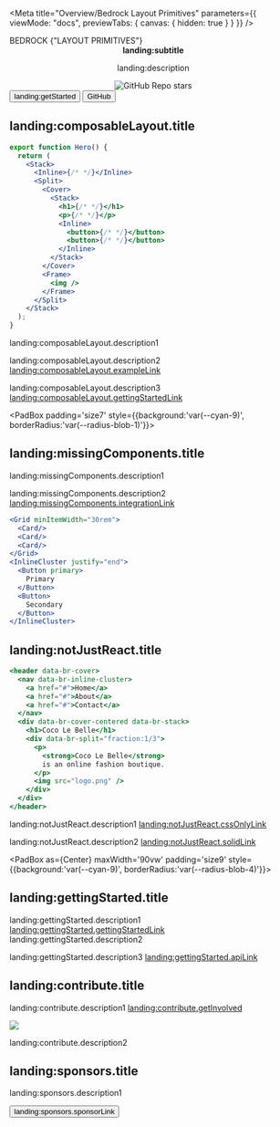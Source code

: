 
<LocaleFab />

<NameSpace ns="landing" />

<Meta
  title="Overview/Bedrock Layout Primitives"
  parameters={{ viewMode: "docs", previewTabs: { canvas: { hidden: true } } }}
/>

<SwitchToDocs />

<Stack gutter="size3">
<Cover minHeight="50vh" as={Center} maxWidth='90vw' style={{ scrollSnapAlign: "start" }}>
  <Split gutter="size5" fraction='1/3'>
     <Center centerChildren maxWidth='90%'>
      <PadBox padding={['size10', 'size1']}>
        <LogoOnly />
      </PadBox>
    </Center>
    <Stack gutter="size3" style={{background:"var(--cyan-9)", borderRadius:'var(--radius-blob-2)'}}>
      <Heading>
        <span>BEDROCK</span>
        <SubHeading>
          {"LAYOUT PRIMITIVES"}
        </SubHeading>
      </Heading>
      <Center
        as="p"
        centerText
        style={{ fontSize: "var(--font-size-fluid-1)", color:"white" }}
      >
        <strong><Intl>landing:subtitle</Intl></strong>
        <p>
         <Intl>landing:description</Intl>
        </p>
      </Center>
      <Center centerChildren as='a' href='https://github.com/Bedrock-Layouts/Bedrock/stargazers'>
        <img src='https://img.shields.io/github/stars/Bedrock-Layouts/Bedrock?style=social' alt='GitHub Repo stars'/>
      </Center>
      <Inline gutter="size3" justify="center" switchAt='20rem' minItemWidth="fit-content">
        <Button primary as="a" href="/?path=/docs/getting-started-introduction--docs">
          <Intl>landing:getStarted</Intl>
        </Button>
        <Button as="a" href="https://github.com/Bedrock-Layouts/Bedrock" target="__blank" rel="noreferer noopener">
          <span>GitHub</span>
        </Button>
      </Inline>
    </Stack>

  </Split>
</Cover>

<PadBox padding='size7' >

## <Intl>landing:composableLayout.title</Intl>

<Split fraction='1/3' gutter='size9' switchAt="42rem" >
<Reel style={{flexDirection:'column'}}>

```jsx
export function Hero() {
  return (
    <Stack>
      <Inline>{/* */}</Inline>
      <Split>
        <Cover>
          <Stack>
            <h1>{/* */}</h1>
            <p>{/* */}</p>
            <Inline>
              <button>{/* */}</button>
              <button>{/* */}</button>
            </Inline>
          </Stack>
        </Cover>
        <Frame>
          <img />
        </Frame>
      </Split>
    </Stack>
  );
}
```

  </Reel>
<section>

<p>
  <Intl>landing:composableLayout.description1</Intl>
</p>

<p>
  <Intl>landing:composableLayout.description2</Intl>
  <a href="/?path=/docs/examples-web-dev--docs">
    <Intl>landing:composableLayout.exampleLink</Intl>
  </a>
</p>

<p>
  <Intl>landing:composableLayout.description3</Intl>
  <a href="/?path=/docs/getting-started-introduction--docs">
    <Intl>landing:composableLayout.gettingStartedLink</Intl>
  </a>
</p>

  </section>
  </Split>
</PadBox>

<PadBox padding='size7' style={{background:'var(--cyan-9)', borderRadius:'var(--radius-blob-1)'}}>

## <Intl>landing:missingComponents.title</Intl>

<Split gutter='size7' switchAt="40rem">
  <section>

<p>
  <Intl>landing:missingComponents.description1</Intl>
</p>

<p>
  <Intl>landing:missingComponents.description2</Intl>
  <a href="/?path=/docs/getting-started-lesson-3-spacing--docs">
    <Intl>landing:missingComponents.integrationLink</Intl>
  </a>
</p>

  </section>
  <Reel style={{flexDirection:'column'}}>

```jsx
<Grid minItemWidth="30rem">
  <Card/>
  <Card/>
  <Card/>
</Grid>
<InlineCluster justify="end">
  <Button primary>
    Primary
  </Button>
  <Button>
    Secondary
  </Button>
</InlineCluster>
```

  </Reel>
  </Split>
</PadBox>

<PadBox padding='size7' >

## <Intl>landing:notJustReact.title</Intl>

<Split fraction='1/2' gutter='size7' switchAt="43rem">
<Reel style={{flexDirection:'column'}}>

```jsx
<header data-br-cover>
  <nav data-br-inline-cluster>
    <a href="#">Home</a>
    <a href="#">About</a>
    <a href="#">Contact</a>
  </nav>
  <div data-br-cover-centered data-br-stack>
    <h1>Coco Le Belle</h1>
    <div data-br-split="fraction:1/3">
      <p>
        <strong>Coco Le Belle</strong>
        is an online fashion boutique.
      </p>
      <img src="logo.png" />
    </div>
  </div>
</header>
```

  </Reel>
  <section>

<p>
  <Intl>landing:notJustReact.description1</Intl>
  <a href="/?path=/docs/css-only-a-css-only-version--docs">
    <Intl>landing:notJustReact.cssOnlyLink</Intl>
  </a>
</p>

<p>
  <Intl>landing:notJustReact.description2</Intl>
  <a href="https://solid.bedrock-layout.dev" target="_blank">
    <Intl>landing:notJustReact.solidLink</Intl>
  </a>
</p>

  </section>
  </Split>
</PadBox>

<PadBox as={Center} maxWidth='90vw' padding='size9' style={{background:'var(--cyan-9)', borderRadius:'var(--radius-blob-4)'}}>

## <Intl>landing:gettingStarted.title</Intl>

<p>
  <Intl>landing:gettingStarted.description1</Intl>
  <a href="/docs/getting-started-introduction--docs">
    <Intl>landing:gettingStarted.gettingStartedLink</Intl>
  </a>
  <Intl>landing:gettingStarted.description2</Intl>
</p>

<p>
  <Intl>landing:gettingStarted.description3</Intl>
  <a href="/docs/spacer-components-stack--api">
    <Intl>landing:gettingStarted.apiLink</Intl>
  </a>
</p>

</PadBox>

<PadBox as={Center} maxWidth='90vw' padding='size9'>

## <Intl>landing:contribute.title</Intl>

<p>
  <Intl>landing:contribute.description1</Intl>
  <a href="/?path=/docs/overview-contributing--docs">
    <Intl>landing:contribute.getInvolved</Intl>
  </a>
</p>

<a href="https://github.com/Bedrock-Layouts/Bedrock/graphs/contributors">
  <img src="https://contrib.rocks/image?repo=Bedrock-Layouts/Bedrock" />
</a>

<p>
  <Intl>landing:contribute.description2</Intl>
</p>

<InlineCluster gutter="size3">
  <a href="https://github.com/ajcwebdev" target="_blank">
    <Avatar
      src="https://avatars.githubusercontent.com/u/12433465?v=4"
      alt="Anthony Campolo ajcwebdev"
    />
  </a>
  <a href="https://github.com/httpete" target="_blank">
    <Avatar
      src="https://avatars.githubusercontent.com/u/1200635?v=4"
      alt="Pete Smith httpete"
    />
  </a>
  <a href="https://github.com/rajatk16" target="_blank">
    <Avatar
      src="https://avatars.githubusercontent.com/u/23185733?v=4"
      alt="Rajat rajatk16"
    />
  </a>
  <a href="https://twitter.com/trostcodes" target="_blank">
    <Avatar
      src="https://pbs.twimg.com/profile_images/1558116076717805570/iICPBWXm_400x400.jpg"
      alt="Alex Trost"
    />
  </a>
  <a href="https://twitter.com/chantastic" target="_blank">
    <Avatar
      src="https://pbs.twimg.com/profile_images/1646201135827501061/UGO77MZ8_400x400.png"
      alt="Michael Chan"
    />
  </a>
</InlineCluster>

## <Intl>landing:sponsors.title</Intl>

<p>
  <Intl>landing:sponsors.description1</Intl>
</p>

  <a href="https://github.com/sponsors/Bedrock-Layouts?o=sd&sc=t ">
    <Button>
      <Intl>landing:sponsors.sponsorLink</Intl>
    </Button>
  </a>
</PadBox>

</Stack>
